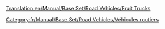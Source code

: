 [[Translation:en/Manual/Base Set/Road Vehicles/Fruit Trucks]]

{{fr/Manual/Base Set/Road Vehicles/Vehicule routier|nom      = Camion de fruits Balogh
  |img      = en/Archive/Old 32bpp/Balogh Fruit Truck.png
  |prix     = 4 838£ (9 676$)
  |vitesse  = 48 km/h (30 mph)
  |annualite= 421£ (842$)
  |design   = 1935
  |vie      = 15
  |capacite = 18 tonnes de fruits
}}
{{fr/Manual/Base Set/Road Vehicles/Vehicule routier|nom      = Camion de fruits Uhl
  |img      = en/Archive/Old 32bpp/Uhl Fruit Truck.png
  |prix     = 6 068£ (12 136$)
  |Vitesse  = 88 km/h (55 mph)
  |annualite= 787£ (1 574$)
  |design   = 1978
  |vie      = 15
  |capacite = 20 tonnes de fruits
}}
{{fr/Manual/Base Set/Road Vehicles/Vehicule routier|nom      = Camion de fruits Kelling
  |img      = en/Archive/Old 32bpp/Kelling Fruit Truck.png
  |prix     = 6 478£ (12 956$)
  |vitesse  = 112 km/h (70 mph)
  |annualite= 1 125£ (2 250$)
  |design   = 2012
  |vie      = 15
  |capacite = 23 tonnes de fruits
}}

[[Category:fr/Manual/Base Set/Road Vehicles/Véhicules routiers]]